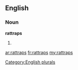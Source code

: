 ==English==

===Noun===
'''rattraps'''

# {{plural of|[[rattrap]]}}

[[Category:English plurals]]

[[ar:rattraps]]
[[fr:rattraps]]
[[my:rattraps]]